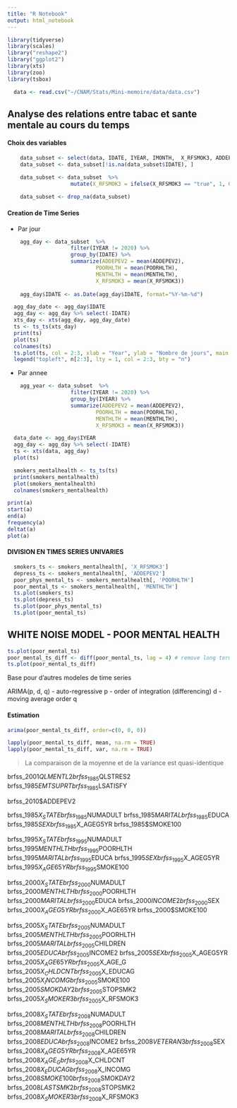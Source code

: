 ```yaml
---
title: "R Notebook"
output: html_notebook
---
```

```r
library(tidyverse)
library(scales)
library("reshape2")
library("ggplot2")
library(xts)
library(zoo)
library(tsbox)
```

```r
  data <- read.csv("~/CNAM/Stats/Mini-memoire/data/data.csv")
```

## Analyse des relations entre tabac et sante mentale au cours du temps

#### Choix des variables

```r
    data_subset <- select(data, IDATE, IYEAR, IMONTH,  X_RFSMOK3, ADDEPEV2, POORHLTH, MENTHLTH)
    data_subset <- data_subset[!is.na(data_subset$IDATE), ]

    data_subset <- data_subset  %>%
                    mutate(X_RFSMOK3 = ifelse(X_RFSMOK3 == "true", 1, 0)) 
    
    data_subset <- drop_na(data_subset) 
```

#### Creation de Time Series 

- Par jour

```r
    agg_day <- data_subset  %>%
                    filter(IYEAR != 2020) %>%
                    group_by(IDATE) %>% 
                    summarize(ADDEPEV2 = mean(ADDEPEV2),
                            POORHLTH = mean(POORHLTH),
                            MENTHLTH = mean(MENTHLTH),
                            X_RFSMOK3 = mean(X_RFSMOK3)) 
      
    agg_day$IDATE <- as.Date(agg_day$IDATE, format="%Y-%m-%d")
```

```r
  agg_day_date <- agg_day$IDATE
  agg_day <- agg_day %>% select(-IDATE)
  xts_day <- xts(agg_day, agg_day_date) 
  ts <- ts_ts(xts_day)
  print(ts)
  plot(ts)
  colnames(ts)
  ts.plot(ts, col = 2:3, xlab = "Year", ylab = "Nombre de jours", main = "tobacco and mental heath")
  legend("topleft", n[2:3], lty = 1, col = 2:3, bty = "n")
```

- Par annee

```r
    agg_year <- data_subset  %>%
                    filter(IYEAR != 2020) %>%
                    group_by(IYEAR) %>% 
                    summarize(ADDEPEV2 = mean(ADDEPEV2),
                            POORHLTH = mean(POORHLTH),
                            MENTHLTH = mean(MENTHLTH),
                            X_RFSMOK3 = mean(X_RFSMOK3)) 
```


```r
  data_date <- agg_day$IYEAR
  agg_day <- agg_day %>% select(-IDATE)
  ts <- xts(data, agg_day) 
  plot(ts)
```

```r
  smokers_mentalhealth <- ts_ts(ts)
  print(smokers_mentalhealth)
  plot(smokers_mentalhealth)
  colnames(smokers_mentalhealth)
```

```r
print(a)
start(a)
end(a)
frequency(a)
deltat(a)
plot(a)
```

#### DIVISION EN TIMES SERIES UNIVARIES

```r
  smokers_ts <- smokers_mentalhealth[, 'X_RFSMOK3']
  depress_ts <- smokers_mentalhealth[, 'ADDEPEV2']
  poor_phys_mental_ts <- smokers_mentalhealth[, 'POORHLTH']
  poor_mental_ts <- smokers_mentalhealth[, 'MENTHLTH']
  ts.plot(smokers_ts)
  ts.plot(depress_ts)
  ts.plot(poor_phys_mental_ts)
  ts.plot(poor_mental_ts)
```

 <!-- Ressemble a du white noise : mean and variance constante, pas de correlations over time (pas de seasonal trends) -->
 <!-- Bemol quand meme perdiodicite cycle d'un an (du au fetes moins d'interviews)  -->

## WHITE NOISE MODEL - POOR MENTAL HEALTH

```r
ts.plot(poor_mental_ts)
poor_mental_ts_diff <- diff(poor_mental_ts, lag = 4) # remove long term (seasonal) trends
ts.plot(poor_mental_ts_diff)
```

Base pour d'autres modeles de time series

ARIMA(p, d, q)
- auto-regressive p
- order of integration (differencing) d
- moving average order q

#### Estimation

```r
arima(poor_mental_ts_diff, order=c(0, 0, 0))
```
```r
lapply(poor_mental_ts_diff, mean, na.rm = TRUE)
lapply(poor_mental_ts_diff, var, na.rm = TRUE)
```
> La comparaison de la moyenne et de la variance est quasi-identique

brfss_2001$QLMENTL2
brfss_1985$QLSTRES2
brfss_1985$EMTSUPRT
brfss_1985$LSATISFY

brfss_2010$ADDEPEV2



brfss_1985$X_STATE
brfss_1985$NUMADULT
brfss_1985$MARITAL
brfss_1985$EDUCA
brfss_1985$SEX
brfss_1985$X_AGEG5YR
brfss_1985$SMOKE100

brfss_1995$X_STATE
brfss_1995$NUMADULT
brfss_1995$MENTHLTH
brfss_1995$POORHLTH
brfss_1995$MARITAL
brfss_1995$EDUCA
brfss_1995$SEX
brfss_1995$X_AGEG5YR
brfss_1995$X_AGE65YR
brfss_1995$SMOKE100

brfss_2000$X_STATE
brfss_2000$NUMADULT
brfss_2000$MENTHLTH
brfss_2000$POORHLTH
brfss_2000$MARITAL
brfss_2000$EDUCA
brfss_2000$INCOME2
brfss_2000$SEX
brfss_2000$X_AGEG5YR
brfss_2000$X_AGE65YR
brfss_2000$SMOKE100

brfss_2005$X_STATE
brfss_2005$NUMADULT
brfss_2005$MENTHLTH
brfss_2005$POORHLTH
brfss_2005$MARITAL
brfss_2005$CHILDREN
brfss_2005$EDUCA
brfss_2005$INCOME2
brfss_2005$SEX
brfss_2005$X_AGEG5YR
brfss_2005$X_AGE65YR
brfss_2005$X_AGE_G
brfss_2005$X_CHLDCNT
brfss_2005$X_EDUCAG
brfss_2005$X_INCOMG
brfss_2005$SMOKE100
brfss_2005$SMOKDAY2
brfss_2005$STOPSMK2
brfss_2005$X_SMOKER3
brfss_2005$X_RFSMOK3

brfss_2008$X_STATE
brfss_2008$NUMADULT
brfss_2008$MENTHLTH
brfss_2008$POORHLTH
brfss_2008$MARITAL
brfss_2008$CHILDREN
brfss_2008$EDUCA
brfss_2008$INCOME2
brfss_2008$VETERAN3
brfss_2008$SEX
brfss_2008$X_AGEG5YR
brfss_2008$X_AGE65YR
brfss_2008$X_AGE_G
brfss_2008$X_CHLDCNT
brfss_2008$X_EDUCAG
brfss_2008$X_INCOMG
brfss_2008$SMOKE100
brfss_2008$SMOKDAY2
brfss_2008$LASTSMK2
brfss_2008$STOPSMK2
brfss_2008$X_SMOKER3
brfss_2008$X_RFSMOK3


